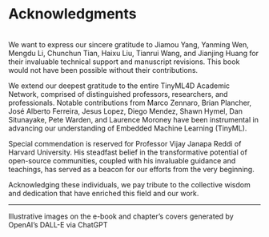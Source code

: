 # Acknowledgments {.unnumbered}
<br />
We want to express our sincere gratitude to Jiamou Yang, Yanming Wen, Mengdu Li, Chunchun Tian, Haixu Liu, Tianrui Wang, and Jianjing Huang for their invaluable technical support and manuscript revisions. This book would not have been possible without their contributions.

We extend our deepest gratitude to the entire TinyML4D Academic Network, comprised of distinguished professors, researchers, and professionals. Notable contributions from Marco Zennaro, Brian Plancher, José Alberto Ferreira, Jesus Lopez, Diego Mendez, Shawn Hymel, Dan Situnayake, Pete Warden, and Laurence Moroney have been instrumental in advancing our understanding of Embedded Machine Learning (TinyML).

Special commendation is reserved for Professor Vijay Janapa Reddi of Harvard University. His steadfast belief in the transformative potential of open-source communities, coupled with his invaluable guidance and teachings, has served as a beacon for our efforts from the very beginning.

Acknowledging these individuals, we pay tribute to the collective wisdom and dedication that have enriched this field and our work.

------------------------------------------------------------------------

Illustrative images on the e-book and chapter's covers generated by OpenAI's DALL-E via ChatGPT
